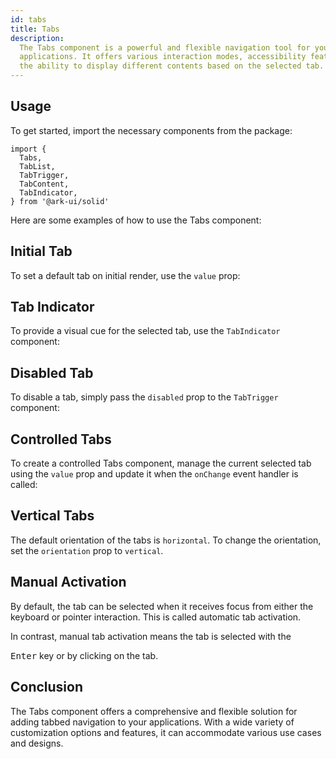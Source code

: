 ```yaml
---
id: tabs
title: Tabs
description:
  The Tabs component is a powerful and flexible navigation tool for your
  applications. It offers various interaction modes, accessibility features, and
  the ability to display different contents based on the selected tab.
---
```



## Usage

To get started, import the necessary components from the package:

```tsx
import {
  Tabs,
  TabList,
  TabTrigger,
  TabContent,
  TabIndicator,
} from '@ark-ui/solid'
```

Here are some examples of how to use the Tabs component:

<Story id="Basic" />

## Initial Tab

To set a default tab on initial render, use the `value` prop:

<Story id="InitialTab" />

## Tab Indicator

To provide a visual cue for the selected tab, use the `TabIndicator` component:

<Story id="Indicator" />

## Disabled Tab

To disable a tab, simply pass the `disabled` prop to the `TabTrigger` component:

<Story id="DisabledTab" />

## Controlled Tabs

To create a controlled Tabs component, manage the current selected tab using the
`value` prop and update it when the `onChange` event handler is called:

<Story id="Controlled" />

## Vertical Tabs

The default orientation of the tabs is `horizontal`. To change the orientation,
set the `orientation` prop to `vertical`.

<Story id="Vertical" />

## Manual Activation

By default, the tab can be selected when it receives focus from either the
keyboard or pointer interaction. This is called automatic tab activation.

In contrast, manual tab activation means the tab is selected with the

<kbd>Enter</kbd> key or by clicking on the tab.

<Story id="Manual" />

## Conclusion

The Tabs component offers a comprehensive and flexible solution for adding
tabbed navigation to your applications. With a wide variety of customization
options and features, it can accommodate various use cases and designs.
